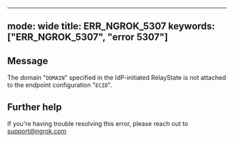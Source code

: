 
---
mode: wide
title: ERR_NGROK_5307
keywords: ["ERR_NGROK_5307", "error 5307"]
---

## Message
The domain "`DOMAIN`" specified in the IdP-initiated RelayState is not attached to the endpoint configuration "`ECID`".




## Further help
If you're having trouble resolving this error, please reach out to [support@ngrok.com](mailto:support@ngrok.com?subject=Help%20with%20ERR_NGROK_5307)


